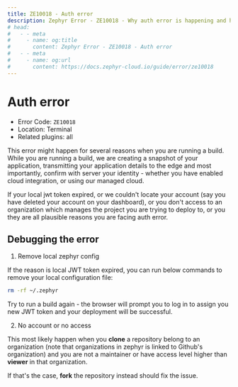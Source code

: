 ```yaml
---
title: ZE10018 - Auth error
description: Zephyr Error - ZE10018 - Why auth error is happening and how to debug
# head: 
#   - - meta
#     - name: og:title
#       content: Zephyr Error - ZE10018 - Auth error
#   - - meta
#     - name: og:url 
#       content: https://docs.zephyr-cloud.io/guide/error/ze10018
---
```


# Auth error

- Error Code: `ZE10018`
- Location: Terminal
- Related plugins: all


This error might happen for several reasons when you are running a build. 
While you are running a build, we are creating a snapshot of your application, transmitting your application details to the edge and most importantly, confirm with server your identity - whether you have enabled cloud integration, or using our managed cloud. 

If your local jwt token expired, or we couldn't locate your account (say you have deleted your account on your dashboard), or you don't access to an organization which manages the project you are trying to deploy to, or you they are all plausible reasons you are facing auth error. 


## Debugging the error

1. Remove local zephyr config 

If the reason is local JWT token expired, you can run below commands to remove your local configuration file: 

```sh 
rm -rf ~/.zephyr
```

Try to run a build again - the browser will prompt you to log in to assign you new JWT token and your deployment will be successful. 


2. No account or no access 

This most likely happen when you **clone** a repository belong to an organization (note that organizations in zephyr is linked to Github's organization) and you are not a maintainer or have access level higher than **viewer** in that organization. 

If that's the case, **fork** the repository instead should fix the issue.

